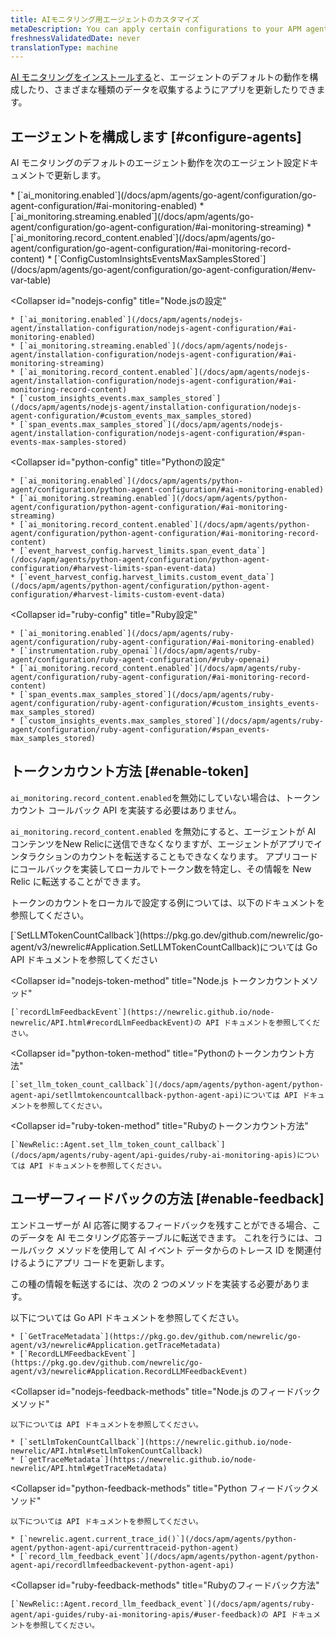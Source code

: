 ```yaml
---
title: AIモニタリング用エージェントのカスタマイズ
metaDescription: You can apply certain configurations to your APM agents to change how your AI data appears in New Relic.
freshnessValidatedDate: never
translationType: machine
---
```


[AI モニタリングをインストールする](/install/ai-monitoring)と、エージェントのデフォルトの動作を構成したり、さまざまな種類のデータを収集するようにアプリを更新したりできます。

## エージェントを構成します [#configure-agents]

AI モニタリングのデフォルトのエージェント動作を次のエージェント設定ドキュメントで更新します。

<CollapserGroup>
  <Collapser
    id="go-config"
    title="設定に行く"
  >
    * [`ai_monitoring.enabled`](/docs/apm/agents/go-agent/configuration/go-agent-configuration/#ai-monitoring-enabled)
    * [`ai_monitoring.streaming.enabled`](/docs/apm/agents/go-agent/configuration/go-agent-configuration/#ai-monitoring-streaming)
    * [`ai_monitoring.record_content.enabled`](/docs/apm/agents/go-agent/configuration/go-agent-configuration/#ai-monitoring-record-content)
    * [`ConfigCustomInsightsEventsMaxSamplesStored`](/docs/apm/agents/go-agent/configuration/go-agent-configuration/#env-var-table)
  </Collapser>

  <Collapser
    id="nodejs-config"
    title="Node.jsの設定"
  >
    * [`ai_monitoring.enabled`](/docs/apm/agents/nodejs-agent/installation-configuration/nodejs-agent-configuration/#ai-monitoring-enabled)
    * [`ai_monitoring.streaming.enabled`](/docs/apm/agents/nodejs-agent/installation-configuration/nodejs-agent-configuration/#ai-monitoring-streaming)
    * [`ai_monitoring.record_content.enabled`](/docs/apm/agents/nodejs-agent/installation-configuration/nodejs-agent-configuration/#ai-monitoring-record-content)
    * [`custom_insights_events.max_samples_stored`](/docs/apm/agents/nodejs-agent/installation-configuration/nodejs-agent-configuration/#custom_events_max_samples_stored)
    * [`span_events.max_samples_stored`](/docs/apm/agents/nodejs-agent/installation-configuration/nodejs-agent-configuration/#span-events-max-samples-stored)
  </Collapser>

  <Collapser
    id="python-config"
    title="Pythonの設定"
  >
    * [`ai_monitoring.enabled`](/docs/apm/agents/python-agent/configuration/python-agent-configuration/#ai-monitoring-enabled)
    * [`ai_monitoring.streaming.enabled`](/docs/apm/agents/python-agent/configuration/python-agent-configuration/#ai-monitoring-streaming)
    * [`ai_monitoring.record_content.enabled`](/docs/apm/agents/python-agent/configuration/python-agent-configuration/#ai-monitoring-record-content)
    * [`event_harvest_config.harvest_limits.span_event_data`](/docs/apm/agents/python-agent/configuration/python-agent-configuration/#harvest-limits-span-event-data)
    * [`event_harvest_config.harvest_limits.custom_event_data`](/docs/apm/agents/python-agent/configuration/python-agent-configuration/#harvest-limits-custom-event-data)
  </Collapser>

  <Collapser
    id="ruby-config"
    title="Ruby設定"
  >
    * [`ai_monitoring.enabled`](/docs/apm/agents/ruby-agent/configuration/ruby-agent-configuration/#ai-monitoring-enabled)
    * [`instrumentation.ruby_openai`](/docs/apm/agents/ruby-agent/configuration/ruby-agent-configuration/#ruby-openai)
    * [`ai_monitoring.record_content.enabled`](/docs/apm/agents/ruby-agent/configuration/ruby-agent-configuration/#ai-monitoring-record-content)
    * [`span_events.max_samples_stored`](/docs/apm/agents/ruby-agent/configuration/ruby-agent-configuration/#custom_insights_events-max_samples_stored)
    * [`custom_insights_events.max_samples_stored`](/docs/apm/agents/ruby-agent/configuration/ruby-agent-configuration/#span_events-max_samples_stored)
  </Collapser>
</CollapserGroup>

## トークンカウント方法 [#enable-token]

`ai_monitoring.record_content.enabled`を無効にしていない場合は、トークン カウント コールバック API を実装する必要はありません。

`ai_monitoring.record_content.enabled` を無効にすると、エージェントが AI コンテンツをNew Relicに送信できなくなりますが、エージェントがアプリでインタラクションのカウントを転送することもできなくなります。 アプリコードにコールバックを実装してローカルでトークン数を特定し、その情報を New Relic に転送することができます。

トークンのカウントをローカルで設定する例については、以下のドキュメントを参照してください。

<CollapserGroup>
  <Collapser
    id="go-token-method"
    title="Go トークンカウント方法"
  >
    [`SetLLMTokenCountCallback`](https://pkg.go.dev/github.com/newrelic/go-agent/v3/newrelic#Application.SetLLMTokenCountCallback)については Go API ドキュメントを参照してください
  </Collapser>

  <Collapser
    id="nodejs-token-method"
    title="Node.js トークンカウントメソッド"
  >
    [`recordLlmFeedbackEvent`](https://newrelic.github.io/node-newrelic/API.html#recordLlmFeedbackEvent)の API ドキュメントを参照してください。
  </Collapser>

  <Collapser
    id="python-token-method"
    title="Pythonのトークンカウント方法"
  >
    [`set_llm_token_count_callback`](/docs/apm/agents/python-agent/python-agent-api/setllmtokencountcallback-python-agent-api)については API ドキュメントを参照してください。
  </Collapser>

  <Collapser
    id="ruby-token-method"
    title="Rubyのトークンカウント方法"
  >
    [`NewRelic::Agent.set_llm_token_count_callback`](/docs/apm/agents/ruby-agent/api-guides/ruby-ai-monitoring-apis)については API ドキュメントを参照してください。
  </Collapser>
</CollapserGroup>

## ユーザーフィードバックの方法 [#enable-feedback]

エンドユーザーが AI 応答に関するフィードバックを残すことができる場合、このデータを AI モニタリング応答テーブルに転送できます。 これを行うには、コールバック メソッドを使用して AI イベント データからのトレース ID を関連付けるようにアプリ コードを更新します。

この種の情報を転送するには、次の 2 つのメソッドを実装する必要があります。

<CollapserGroup>
  <Collapser
    id="go-feedback-methods"
    title="Go のフィードバック方法"
  >
    以下については Go API ドキュメントを参照してください。

    * [`GetTraceMetadata`](https://pkg.go.dev/github.com/newrelic/go-agent/v3/newrelic#Application.getTraceMetadata)
    * [`RecordLLMFeedbackEvent`](https://pkg.go.dev/github.com/newrelic/go-agent/v3/newrelic#Application.RecordLLMFeedbackEvent)
  </Collapser>

  <Collapser
    id="nodejs-feedback-methods"
    title="Node.js のフィードバック メソッド"
  >
    以下については API ドキュメントを参照してください。

    * [`setLlmTokenCountCallback`](https://newrelic.github.io/node-newrelic/API.html#setLlmTokenCountCallback)
    * [`getTraceMetadata`](https://newrelic.github.io/node-newrelic/API.html#getTraceMetadata)
  </Collapser>

  <Collapser
    id="python-feedback-methods"
    title="Python フィードバックメソッド"
  >
    以下については API ドキュメントを参照してください。

    * [`newrelic.agent.current_trace_id()`](/docs/apm/agents/python-agent/python-agent-api/currenttraceid-python-agent)
    * [`record_llm_feedback_event`](/docs/apm/agents/python-agent/python-agent-api/recordllmfeedbackevent-python-agent-api)
  </Collapser>

  <Collapser
    id="ruby-feedback-methods"
    title="Rubyのフィードバック方法"
  >
    [`NewRelic::Agent.record_llm_feedback_event`](/docs/apm/agents/ruby-agent/api-guides/ruby-ai-monitoring-apis/#user-feedback)の API ドキュメントを参照してください。
  </Collapser>
</CollapserGroup>